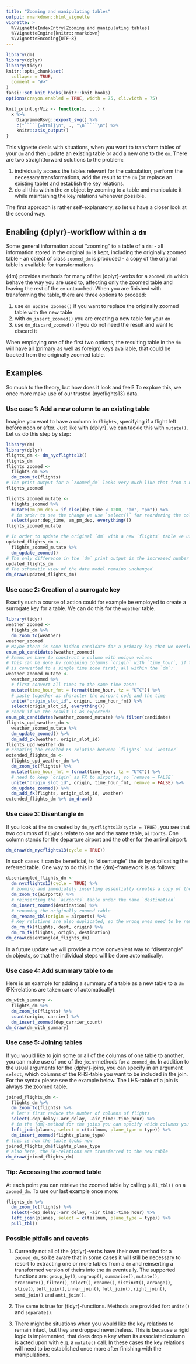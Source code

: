 ```yaml
---
title: "Zooming and manipulating tables"
output: rmarkdown::html_vignette
vignette: >
  %\VignetteIndexEntry{Zooming and manipulating tables}
  %\VignetteEngine{knitr::rmarkdown}
  %\VignetteEncoding{UTF-8}
---
```


```r
library(dm)
library(dplyr)
library(tidyr)
knitr::opts_chunk$set(
  collapse = TRUE,
  comment = "#>"
)
fansi::set_knit_hooks(knitr::knit_hooks)
options(crayon.enabled = TRUE, width = 75, cli.width = 75)

knit_print.grViz <- function(x, ...) {
  x %>% 
    DiagrammeRsvg::export_svg() %>% 
    c("`````{=html}\n", ., "\n`````\n") %>% 
    knitr::asis_output()
}
```

This vignette deals with situations, when you want to transform tables of your `dm` and then update an existing table or add a new one to the `dm`.
There are two straightforward solutions to the problem:

1. individually access the tables relevant for the calculation, perform the necessary transformations, add the result to the `dm` (or replace an existing table) and establish the key relations.
1. do all this within the `dm` object by zooming to a table and manipulate it while maintaining the key relations whenever possible.

The first approach is rather self-explanatory, so let us have a closer look at the second way.

## Enabling {dplyr}-workflow within a `dm`

Some general information about "zooming" to a table of a `dm`:
- all information stored in the original `dm` is kept, including the originally zoomed table
- an object of class `zoomed_dm` is produced
- a copy of the original table is available for transformations

{dm} provides methods for many of the {dplyr}-verbs for a `zoomed_dm` which behave the way you are used to, affecting only the zoomed table and leaving the rest of the `dm` untouched.
When you are finished with transforming the table, there are three options to proceed:

1. use `dm_update_zoomed()` if you want to replace the originally zoomed table with the new table
1. with `dm_insert_zoomed()` you are creating a new table for your `dm`
1. use `dm_discard_zoomed()` if you do not need the result and want to discard it

When employing one of the first two options, the resulting table in the `dm` will have all (primary as well as foreign) keys available, that could be tracked from the originally zoomed table.

## Examples

So much to the theory, but how does it look and feel?
To explore this, we once more make use of our trusted {nycflights13} data.

### Use case 1: Add a new column to an existing table

Imagine you want to have a column in `flights`, specifying if a flight left before noon or after. 
Just like with {dplyr}, we can tackle this with `mutate()`.
Let us do this step by step:

```r
library(dm)
library(dplyr)
flights_dm <- dm_nycflights13()
flights_dm
flights_zoomed <- 
  flights_dm %>% 
  dm_zoom_to(flights)
# The print output for a `zoomed_dm` looks very much like that from a normal `tibble`.
flights_zoomed

flights_zoomed_mutate <- 
  flights_zoomed %>% 
  mutate(am_pm_dep = if_else(dep_time < 1200, "am", "pm")) %>% 
  # in order to see the change we use `select()` for reordering the columns
  select(year:dep_time, am_pm_dep, everything())
flights_zoomed_mutate

# In order to update the original `dm` with a new `flights` table we use `dm_update_zoomed()`:
updated_flights_dm <- 
  flights_zoomed_mutate %>% 
  dm_update_zoomed()
# The only difference in the `dm` print output is the increased number of columns
updated_flights_dm
# The schematic view of the data model remains unchanged
dm_draw(updated_flights_dm)
```

### Use case 2: Creation of a surrogate key

Exactly such a course of action could for example be employed to create a surrogate key for a table.
We can do this for the `weather` table.

```r
library(tidyr)
weather_zoomed <- 
  flights_dm %>% 
  dm_zoom_to(weather)
weather_zoomed
# Maybe there is some hidden candidate for a primary key that we overlooked
enum_pk_candidates(weather_zoomed)
# Seems we have to construct a column with unique values
# This can be done by combining columns `origin` with `time_hour`, if the latter 
# is converted to a single time zone first; all within the `dm`:
weather_zoomed_mutate <- 
  weather_zoomed %>% 
  # first convert all times to the same time zone:
  mutate(time_hour_fmt = format(time_hour, tz = "UTC")) %>% 
  # paste together as character the airport code and the time
  unite("origin_slot_id", origin, time_hour_fmt) %>% 
  select(origin_slot_id, everything())
# check if we the result is as expected:
enum_pk_candidates(weather_zoomed_mutate) %>% filter(candidate)
flights_upd_weather_dm <- 
  weather_zoomed_mutate %>% 
  dm_update_zoomed() %>% 
  dm_add_pk(weather, origin_slot_id)
flights_upd_weather_dm
# creating the coveted FK relation between `flights` and `weather`
extended_flights_dm <- 
  flights_upd_weather_dm %>% 
  dm_zoom_to(flights) %>% 
  mutate(time_hour_fmt = format(time_hour, tz = "UTC")) %>% 
  # need to keep `origin` as FK to airports, so `remove = FALSE`
  unite("origin_slot_id", origin, time_hour_fmt, remove = FALSE) %>% 
  dm_update_zoomed() %>% 
  dm_add_fk(flights, origin_slot_id, weather)
extended_flights_dm %>% dm_draw()
```


### Use case 3: Disentangle `dm`

If you look at the `dm` created by `dm_nycflights13(cycle = TRUE)`, you see that two columns of `flights` relate to one and the same table, `airports`.
One column stands for the departure airport and the other for the arrival airport.

```r
dm_draw(dm_nycflights13(cycle = TRUE))
```
In such cases it can be beneficial, to "disentangle" the `dm` by duplicating the referred table.
One way to do this in the {dm}-framework is as follows:
```r
disentangled_flights_dm <- 
  dm_nycflights13(cycle = TRUE) %>% 
  # zooming and immediately inserting essentially creates a copy of the original table
  dm_zoom_to(airports) %>% 
  # reinserting the `airports` table under the name `destination`
  dm_insert_zoomed(destination) %>% 
  # renaming the originally zoomed table
  dm_rename_tbl(origin = airports) %>% 
  # Key relations are also duplicated, so the wrong ones need to be removed
  dm_rm_fk(flights, dest, origin) %>% 
  dm_rm_fk(flights, origin, destination)
dm_draw(disentangled_flights_dm)
```

In a future update we will provide a more convenient way to "disentangle" `dm` objects, so that the individual steps will be done automatically.

### Use case 4: Add summary table to `dm`

Here is an example for adding a summary of a table as a new table to a `dm` (FK-relations are taken care of automatically):

```r
dm_with_summary <- 
  flights_dm %>% 
  dm_zoom_to(flights) %>% 
  count(origin, carrier) %>% 
  dm_insert_zoomed(dep_carrier_count)
dm_draw(dm_with_summary)
```

### Use case 5: Joining tables

If you would like to join some or all of the columns of one table to another, you can make use of one of the `join`-methods for a `zoomed_dm`.
In addition to the usual arguments for the {dplyr}-joins, you can specify in an argument `select`, which columns of the RHS-table you want to be included in the join.
For the syntax please see the example below.
The LHS-table of a join is always the zoomed table.

```r
joined_flights_dm <- 
  flights_dm %>% 
  dm_zoom_to(flights) %>% 
  # let's first reduce the number of columns of flights
  select(-dep_delay:-arr_delay, -air_time:-time_hour) %>% 
  # in the {dm}-method for the joins you can specify which columns you want to add to the zoomed table
  left_join(planes, select = c(tailnum, plane_type = type)) %>% 
  dm_insert_zoomed(flights_plane_type)
# this is how the table looks now
joined_flights_dm$flights_plane_type
# also here, the FK-relations are transferred to the new table
dm_draw(joined_flights_dm)
```

### Tip: Accessing the zoomed table

At each point you can retrieve the zoomed table by calling `pull_tbl()` on a `zoomed_dm`.
To use our last example once more:

```r
flights_dm %>% 
  dm_zoom_to(flights) %>% 
  select(-dep_delay:-arr_delay, -air_time:-time_hour) %>% 
  left_join(planes, select = c(tailnum, plane_type = type)) %>% 
  pull_tbl()
```

### Possible pitfalls and caveats

1. Currently not all of the {dplyr}-verbs have their own method for a `zoomed_dm`, so be aware that in some cases it will still be necessary to resort to extracting one or more tables from a `dm` and reinserting a transformed version of theirs into the `dm` eventually.
The supported functions are:
`group_by()`, `ungroup()`, `summarise()`, `mutate()`, `transmute()`, `filter()`, `select()`, `rename()`, `distinct()`, `arrange()`, `slice()`, `left_join()`, `inner_join()`, `full_join()`, `right_join()`, `semi_join()` and `anti_join()`.

1. The same is true for {tidyr}-functions. 
Methods are provided for: `unite()` and `separate()`.

1. There might be situations when you would like the key relations to remain intact, but they are dropped nevertheless.
This is because a rigid logic is implemented, that does drop a key when its associated column is acted upon with e.g. a `mutate()` call.
In these cases the key relations will need to be established once more after finishing with the manipulations.
